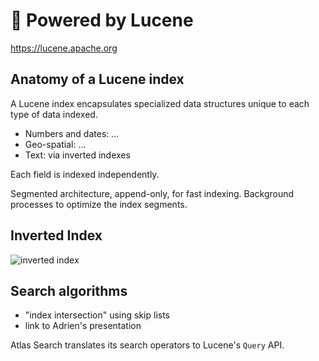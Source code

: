 # 📘 Powered by Lucene

https://lucene.apache.org

## Anatomy of a Lucene index

A Lucene index encapsulates specialized data structures unique to each type of data indexed.

  * Numbers and dates: ...
  * Geo-spatial: ...
  * Text: via inverted indexes

Each field is indexed independently.

Segmented architecture, append-only, for fast indexing. Background processes to optimize the index
segments.

## Inverted Index

![inverted index](/img/analysis_lucene_standard.png)

## Search algorithms

  * "index intersection" using skip lists
  * link to Adrien's presentation

Atlas Search translates its search operators to Lucene's `Query` API.